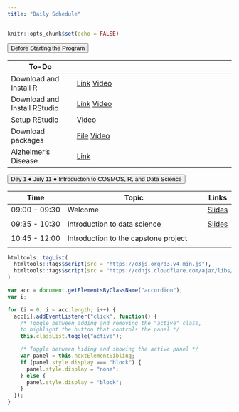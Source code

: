 ```yaml
---
title: "Daily Schedule"
---
```


```r
knitr::opts_chunk$set(echo = FALSE)
```

<button class="accordion">Before Starting the Program</button>
<div class="panel"> 

| To-Do         |                              | 
|---------------|------------------------------------|
| Download and Install R | [Link](https://mirror.las.iastate.edu/CRAN/) [Video](https://uci.yuja.com/V/Video?v=3173351&node=10757512&a=280036139&autoplay=1) |
| Download and Install RStudio| [Link](https://www.rstudio.com/products/rstudio/download/)  [Video](https://uci.yuja.com/V/Video?v=3173359&node=10757552&a=664679852&autoplay=1)     |
|Setup RStudio| [Video](https://uci.yuja.com/V/Video?v=3173384&node=10757676&a=717681262&autoplay=1)       |
|Download packages |<a href="R-code/code-00-setup.R" download>File</a> [Video](https://uci.yuja.com/V/Video?v=3173415&node=10757778&a=1269482034&autoplay=1)     |
|Alzheimer's Disease | [Link](https://www.youtube.com/watch?v=LrcL3vJjN2g) |

</div>


<!-- connecting to UCI email address-->
		
<button class="accordion">Day 1 &#9679; July 11 &#9679; Introduction to COSMOS, R, and Data Science</button>
<div class="panel">

| Time          | Topic                              | Links |
|---------------|------------------------------------|-------|
| 09:00 - 09:30 | Welcome                            |[Slides](https://cosmos-datascience.github.io/slides/week01/01a-welcome.html)
|
| 09:35 - 10:30 | Introduction to data science    |[Slides](https://cosmos-datascience.github.io/slides/week01/01b-intro-data-science.html)       
|
| 10:45 - 12:00 | Introduction to the capstone project              |      
|

</div>
		









```r
htmltools::tagList(
  htmltools::tags$script(src = "https://d3js.org/d3.v4.min.js"),
  htmltools::tags$script(src = "https://cdnjs.cloudflare.com/ajax/libs/dimple/2.3.0/dimple.latest.min.js")
)
```

```js
var acc = document.getElementsByClassName("accordion");
var i;

for (i = 0; i < acc.length; i++) {
  acc[i].addEventListener("click", function() {
    /* Toggle between adding and removing the "active" class,
    to highlight the button that controls the panel */
    this.classList.toggle("active");

    /* Toggle between hiding and showing the active panel */
    var panel = this.nextElementSibling;
    if (panel.style.display === "block") {
      panel.style.display = "none";
    } else {
      panel.style.display = "block";
    }
  });
}
```
